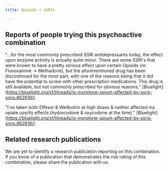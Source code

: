 ---
title: Opioids + SSRIs

---

## Reports of people trying this psychoactive combination

"...for the most commonly prescribed SSRI antidepressants today, the effect upon enzyme activity is actually quite minor. There are some SSRI's that were known to have a pretty serious effect upon certain Opioids (re: Fluvoxamine -> Methadone), but the aforementioned drug has been discontinued for the most part, with one of the reasons being that it did have the potential to screw with other prescription medications. This drug is still available, but not commonly prescribed for obvious reasons." [Bluelight] (https://bluelight.org/xf/threads/is-morphine-opium-affected-by-ssris-snris.862619/).

"I've taken both Effexor & Wellbutrin at high doses & neither affected my opiate use/its effects (hydrocodone & oxycodone at the time)." [Bluelight] (https://bluelight.org/xf/threads/is-morphine-opium-affected-by-ssris-snris.862619/).

## Related research publications

We are yet to identify a research publication reporting on this combination. If you know of a publication that demonstrates the risk rating of this combination, please share the publication with us.



